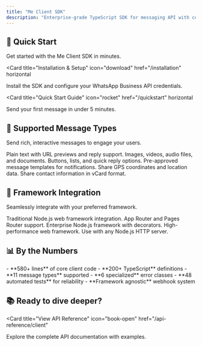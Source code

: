 ```yaml
---
title: "Me Client SDK"
description: "Enterprise-grade TypeScript SDK for messaging API with comprehensive message types, framework-agnostic webhooks, and production-ready features"
---
```


## 🚀 Quick Start

Get started with the Me Client SDK in minutes.

<Card
  title="Installation & Setup"
  icon="download"
  href="/installation"
  horizontal
>
  Install the SDK and configure your WhatsApp Business API credentials.
</Card>

<Card
  title="Quick Start Guide"
  icon="rocket"
  href="/quickstart"
  horizontal
>
  Send your first message in under 5 minutes.
</Card>



## 📱 Supported Message Types

Send rich, interactive messages to engage your users.

<Columns cols={3}>
  <Card
    title="Text Messages"
    icon="text"
    href="/messages/text"
  >
    Plain text with URL previews and reply support.
  </Card>
  <Card
    title="Media Messages"
    icon="photo"
    href="/messages/media"
  >
    Images, videos, audio files, and documents.
  </Card>
  <Card
    title="Interactive Messages"
    icon="hand-pointer"
    href="/messages/interactive"
  >
    Buttons, lists, and quick reply options.
  </Card>
  <Card
    title="Template Messages"
    icon="template"
    href="/messages/template"
  >
    Pre-approved message templates for notifications.
  </Card>
  <Card
    title="Location Messages"
    icon="map-pin"
    href="/messages/location"
  >
    Share GPS coordinates and location data.
  </Card>
  <Card
    title="Contact Cards"
    icon="address-book"
    href="/messages/contacts"
  >
    Share contact information in vCard format.
  </Card>
</Columns>

## 🎯 Framework Integration

Seamlessly integrate with your preferred framework.

<Columns cols={3}>
  <Card
    title="Express.js"
    icon="server"
    href="/examples/framework-integration#express-js-integration"
  >
    Traditional Node.js web framework integration.
  </Card>
  <Card
    title="Next.js"
    icon="triangle"
    href="/examples/framework-integration#next-js-integration"
  >
    App Router and Pages Router support.
  </Card>
  <Card
    title="NestJS"
    icon="nest"
    href="/examples/framework-integration#1-service-layer-webhook-service-ts"
  >
    Enterprise Node.js framework with decorators.
  </Card>
  <Card
    title="Fastify"
    icon="flash"
    href="/examples/framework-integration"
  >
    High-performance web framework.
  </Card>
  <Card
    title="Custom Setup"
    icon="cog"
    href="/examples/framework-integration"
  >
    Use with any Node.js HTTP server.
  </Card>
</Columns>

## 📊 By the Numbers

<Info>
- **580+ lines** of core client code
- **200+ TypeScript** definitions
- **11 message types** supported
- **6 specialized** error classes
- **48 automated tests** for reliability
- **Framework agnostic** webhook system
</Info>

## 📚 Ready to dive deeper?

<Card
  title="View API Reference"
  icon="book-open"
  href="/api-reference/client"
>
  Explore the complete API documentation with examples.
</Card>
